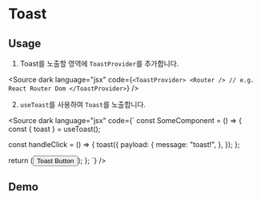 
<Meta of={ToastStories} />

# Toast

## Usage

1. Toast를 노출할 영역에 `ToastProvider`를 추가합니다.

<Source
	dark
	language="jsx"
	code={`
<ToastProvider>
  <Router /> // e.g. React Router Dom
</ToastProvider>
  `}
/>

2. `useToast`를 사용하여 `Toast`를 노출합니다.

<Source
	dark
	language="jsx"
	code={`
const SomeComponent = () => {
  const { toast } = useToast();
  
  const handleClick = () => {
    toast({
      payload: {
        message: "toast!",
      },
    });
  };

return (<Button onClick={handleClick}>Toast Button</Button>);
};
`}
/>

## Demo

<Story of={ToastStories.ToastStory} />
